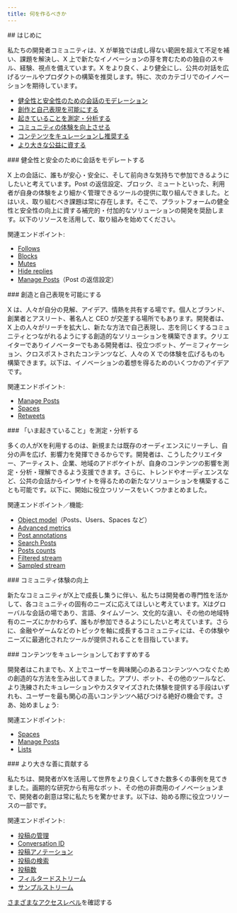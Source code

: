 ```yaml
---
title: 何を作るべきか
---
```


<div id="introduction">
  ## はじめに
</div>

私たちの開発者コミュニティは、X が単独では成し得ない範囲を超えて不足を補い、課題を解決し、X 上で新たなイノベーションの芽を育むための独自のスキル、経験、視点を備えています。X をより良く、より健全にし、公共の対話を広げるツールやプロダクトの構築を推奨します。特に、次のカテゴリでのイノベーションを期待しています。

- [健全性と安全性のための会話のモデレーション](#moderate)
- [創作と自己表現を可能にする](#enable)
- [起きていることを測定・分析する](#measure)
- [コミュニティの体験を向上させる](#improve)
- [コンテンツをキュレーションし推奨する](#curate)
- [より大きな公益に資する](#impact)

<div id="moderate-conversations-for-health-and-safety">
  ### 健全性と安全のために会話をモデレートする
</div>

X 上の会話に、誰もが安心・安全に、そして前向きな気持ちで参加できるようにしたいと考えています。Post の返信設定、ブロック、ミュートといった、利用者が自身の体験をより細かく管理できるツールの提供に取り組んできました。とはいえ、取り組むべき課題は常に存在します。そこで、プラットフォームの健全性と安全性の向上に資する補完的・付加的なソリューションの開発を奨励します。以下のリソースを活用して、取り組みを始めてください。

関連エンドポイント:

- [Follows](/ja/x-api/users/follows/introduction)
- [Blocks](/ja/x-api/users/blocks/introduction)
- [Mutes](/ja/x-api/users/mutes/introduction)
- [Hide replies](/ja/x-api/posts/hide-replies/introduction)
- [Manage Posts](/ja/x-api/posts/manage-tweets/introduction)（Post の返信設定）

<div id="enable-creation-and-personal-expression">
  ### 創造と自己表現を可能にする
</div>

X は、人々が自分の見解、アイデア、情熱を共有する場です。個人とブランド、創業者とアスリート、著名人と CEO が交差する場所でもあります。開発者は、X 上の人々がリーチを拡大し、新たな方法で自己表現し、志を同じくするコミュニティとつながれるようにする創造的なソリューションを構築できます。クリエイターでありイノベーターでもある開発者は、役立つボット、ゲーミフィケーション、クロスポストされたコンテンツなど、人々の X での体験を広げるものも構築できます。以下は、イノベーションの着想を得るためのいくつかのアイデアです。

関連エンドポイント:

- [Manage Posts](/ja/x-api/posts/manage-tweets/introduction)
- [Spaces](/ja/x-api/spaces/introduction)
- [Retweets](/ja/x-api/posts/retweets/introduction)

<div id="measure-and-analyze-whats-happening">
  ### 「いま起きていること」を測定・分析する
</div>

多くの人がXを利用するのは、新規または既存のオーディエンスにリーチし、自分の声を広げ、影響力を発揮できるからです。開発者は、こうしたクリエイター、アーティスト、企業、地域のアドボケイトが、自身のコンテンツの影響を測定・分析・理解できるよう支援できます。さらに、トレンドやオーディエンスなど、公共の会話からインサイトを得るための新たなソリューションを構築することも可能です。以下に、開始に役立つリソースをいくつかまとめました。

関連エンドポイント／機能:

- [Object model](/ja/x-api/fundamentals/data-dictionary)（Posts、Users、Spaces など）
- [Advanced metrics](/ja/x-api/fundamentals/metrics)
- [Post annotations](/ja/x-api/fundamentals/post-annotations)
- [Search Posts](/ja/x-api/posts/search/introduction)
- [Posts counts](/ja/x-api/posts/counts/introduction)
- [Filtered stream](/ja/x-api/posts/filtered-stream/introduction)
- [Sampled stream](/ja/x-api/posts/volume-streams/introduction)

<div id="improve-community-experiences">
  ### コミュニティ体験の向上
</div>

新たなコミュニティがX上で成長し集うに伴い、私たちは開発者の専門性を活かして、各コミュニティの固有のニーズに応えてほしいと考えています。Xはグローバルな会話の場であり、言語、タイムゾーン、文化的な違い、その他の地域特有のニーズにかかわらず、誰もが参加できるようにしたいと考えています。さらに、金融やゲームなどのトピックを軸に成長するコミュニティには、その体験やニーズに最適化されたツールが提供されることを目指しています。

<div id="curate-and-recommend-content">
  ### コンテンツをキュレーションしておすすめする
</div>

開発者はこれまでも、X 上でユーザーを興味関心のあるコンテンツへつなぐための創造的な方法を生み出してきました。アプリ、ボット、その他のツールなど、より洗練されたキュレーションやカスタマイズされた体験を提供する手段はいずれも、ユーザーを最も関心の高いコンテンツへ結びつける絶好の機会です。さあ、始めましょう:

関連エンドポイント:

- [Spaces](/ja/x-api/spaces/introduction)
- [Manage Posts](/ja/x-api/posts/manage-tweets/introduction)
- [Lists](/ja/x-api/lists/manage-lists/introduction)

<div id="impact-the-greater-good">
  ### より大きな善に貢献する
</div>

私たちは、開発者がXを活用して世界をより良くしてきた数多くの事例を見てきました。画期的な研究から有用なボット、その他の非商用のイノベーションまで、開発者の創意は常に私たちを驚かせます。以下は、始める際に役立つリソースの一部です。

関連エンドポイント:

- [投稿の管理](/ja/x-api/posts/manage-tweets/introduction)
- [Conversation ID](/ja/x-api/fundamentals/conversation-id)
- [投稿アノテーション](/ja/x-api/fundamentals/post-annotations)
- [投稿の検索](/ja/x-api/posts/search/introduction)
- [投稿数](/ja/x-api/posts/counts/introduction)
- [フィルタードストリーム](/ja/x-api/posts/filtered-stream/introduction)
- [サンプルストリーム](/ja/x-api/posts/volume-streams/introduction)

[さまざまなアクセスレベル](/ja/x-api/getting-started/about-x-api)を確認する